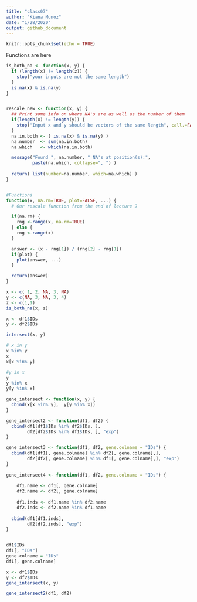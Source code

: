 ```yaml
---
title: "class07"
author: "Kiana Munoz"
date: "1/28/2020"
output: github_document
---
```


```r
knitr::opts_chunk$set(echo = TRUE)
```

Functions are here
```r
is_both_na <- function(x, y) {
  if (length(x) != length(z)) {
    stop("your inputs are not the same length")
  }
  is.na(x) & is.na(y)
}


rescale_new <- function(x, y) {
  ## Print some info on where NA's are as well as the number of them 
  if(length(x) != length(y)) {
    stop("Input x and y should be vectors of the same length", call.=FALSE)
  }
  na.in.both <- ( is.na(x) & is.na(y) )
  na.number  <- sum(na.in.both)
  na.which   <- which(na.in.both)

  message("Found ", na.number, " NA's at position(s):", 
          paste(na.which, collapse=", ") ) 
  
  return( list(number=na.number, which=na.which) )
}


#Functions
function(x, na.rm=TRUE, plot=FALSE, ...) {
  # Our rescale function from the end of lecture 9

  if(na.rm) {
    rng <-range(x, na.rm=TRUE)
  } else {
    rng <-range(x)
  }

  answer <- (x - rng[1]) / (rng[2] - rng[1])
  if(plot) { 
    plot(answer, ...) 
  }

  return(answer)
}

```

```r
x <- c( 1, 2, NA, 3, NA)
y <- c(NA, 3, NA, 3, 4)
z <- c(1,1)
is_both_na(x, z)
```

```r
x <- df1$IDs
y <- df2$IDs

intersect(x, y)

# x in y 
x %in% y
x
x[x %in% y]

#y in x
y
y %in% x
y[y %in% x]


```

```r

gene_intersect <- function(x, y) {
  cbind(x[x %in% y],  y[y %in% x])
}

gene_intersect2 <- function(df1, df2) {
  cbind(df1[df1$IDs %in% df2$IDs, ],  
        df2[df2$IDs %in% df1$IDs, ], "exp")
}

gene_intersect3 <- function(df1, df2, gene.colname = "IDs") {
  cbind(df1[df1[, gene.colname] %in% df2[, gene.colname],],  
        df2[df2[, gene.colname] %in% df1[, gene.colname],], "exp")
}
  
gene_intersect4 <- function(df1, df2, gene.colname = "IDs") {
    
    df1.name <- df1[, gene.colname]
    df2.name <- df2[, gene.colname]
    
    df1.inds <- df1.name %in% df2.name
    df2.inds <- df2.name %in% df1.name
    
  cbind(df1[df1.inds],
        df2[df2.inds], "exp")
}


df1$IDs
df1[, "IDs"]
gene.colname = "IDs"
df1[, gene.colname]  

x <- df1$IDs
y <- df2$IDs
gene_intersect(x, y)

gene_intersect2(df1, df2)
```

